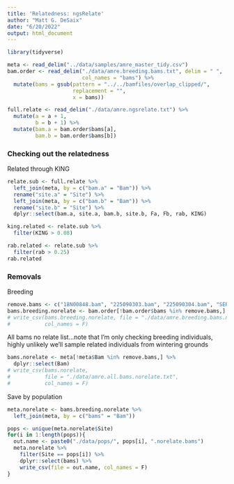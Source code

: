 ```yaml
---
title: 'Relatedness: ngsRelate'
author: "Matt G. DeSaix"
date: "6/20/2022"
output: html_document
---
```


```r
library(tidyverse)
```

```r
meta <- read_delim("../data/samples/amre_master_tidy.csv")
bam.order <- read_delim("./data/amre.breeding.bams.txt", delim = " ",
                        col_names = "bams") %>%
  mutate(bams = gsub(pattern = "../../bamfiles/overlap_clipped/",
                     replacement = "",
                     x = bams))

full.relate <- read_delim("./data/amre.ngsrelate.txt") %>%
  mutate(a = a + 1,
         b = b + 1) %>%
  mutate(bam.a = bam.order$bams[a],
         bam.b = bam.order$bams[b])
```



### Checking out the relatedness

Related through KING
```r
relate.sub <- full.relate %>%
  left_join(meta, by = c("bam.a" = "Bam")) %>%
  rename("site.a" = "Site") %>%
  left_join(meta, by = c("bam.b" = "Bam")) %>%
  rename("site.b" = "Site") %>%
  dplyr::select(bam.a, site.a, bam.b, site.b, Fa, Fb, rab, KING) 

king.related <- relate.sub %>%
  filter(KING > 0.08)
```


```r
rab.related <- relate.sub %>%
  filter(rab > 0.25)
rab.related
```

### Removals

Breeding

```r
remove.bams <- c("18N00848.bam", "225090303.bam", "225090304.bam", "SERU9024.bam", "SERU3034.bam")
bams.breeding.norelate <- bam.order[!bam.order$bams %in% remove.bams,]
# write_csv(bams.breeding.norelate, file = "./data/amre.breeding.bams.norelate.txt",
#           col_names = F)
```

All bams no relate list...note that I'm only checking breeding individuals, highly unlikely we'll sample related individuals from wintering grounds

```r
bams.norelate <- meta[!meta$Bam %in% remove.bams,] %>%
  dplyr::select(Bam)
# write_csv(bams.norelate,
#           file = "./data/amre.all.bams.norelate.txt",
#           col_names = F)
```


Save by population

```r
meta.norelate <- bams.breeding.norelate %>%
  left_join(meta, by = c("bams" = "Bam"))

pops <- unique(meta.norelate$Site)
for(i in 1:length(pops)){
  out.name <- paste0("./data/pops/", pops[i], ".norelate.bams")
  meta.norelate %>%
    filter(Site == pops[i]) %>%
    dplyr::select(bams) %>%
    write_csv(file = out.name, col_names = F)
}
```

